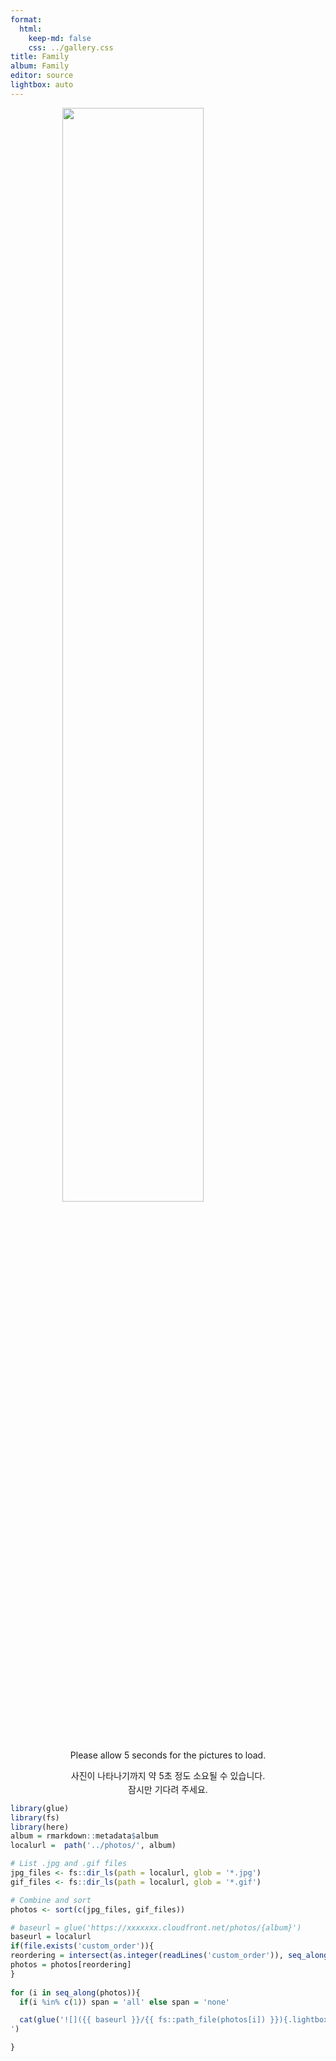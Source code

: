 ```yaml
---
format:
  html:
    keep-md: false
    css: ../gallery.css
title: Family
album: Family
editor: source
lightbox: auto
---
```


<!-- :::{.column-page  style="background-image: url('../images/white_wall_hash.webp');"} -->
![](../images/wedding_family.png){width=67% style="margin-left: auto; margin-right: auto;display: block;" .nolightbox fig-alt='logo'}

<p align="center">
Please allow 5 seconds for the pictures to load.
</p>
<p align="center" style="margin-bottom: 2px;">
  사진이 나타나기까지 약 5초 정도 소요될 수 있습니다.
</p>
<p align="center" style="margin-top: 2px;">
  잠시만 기다려 주세요.
</p>



::: gallery

::: column-page


```r
library(glue)
library(fs)
library(here)
album = rmarkdown::metadata$album
localurl =  path('../photos/', album)

# List .jpg and .gif files
jpg_files <- fs::dir_ls(path = localurl, glob = '*.jpg')
gif_files <- fs::dir_ls(path = localurl, glob = '*.gif')

# Combine and sort
photos <- sort(c(jpg_files, gif_files))

# baseurl = glue('https://xxxxxxx.cloudfront.net/photos/{album}')
baseurl = localurl
if(file.exists('custom_order')){
reordering = intersect(as.integer(readLines('custom_order')), seq_along(photos))
photos = photos[reordering]
}
  
for (i in seq_along(photos)){
  if(i %in% c(1)) span = 'all' else span = 'none'

  cat(glue('![]({{ baseurl }}/{{ fs::path_file(photos[i]) }}){.lightbox style="column-span: {{ span }};" group="highlights"}', .open = '{{', .close = '}}'), '
')

}
```
:::

:::
